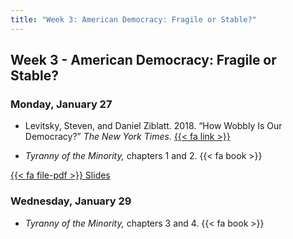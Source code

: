 ```yaml
---
title: "Week 3: American Democracy: Fragile or Stable?"
---
```


::: {.content-visible when-format="pdf"}

## Week 3 - American Democracy: Fragile or Stable?

:::

[//]: <> (Need to write intro)

### Monday, January 27

- Levitsky, Steven, and Daniel Ziblatt. 2018. "How Wobbly Is Our Democracy?" *The New York Times.* [{{< fa link >}}](https://www.nytimes.com/2018/01/27/opinion/sunday/democracy-polarization.html)

- *Tyranny of the Minority,* chapters 1 and 2. {{< fa book >}}


::: {.content-visible when-format="html"}

 
[<span class="btn btn-danger">{{< fa file-pdf >}} Slides </span></p>](https://agnesscott.instructure.com/files/825141/)

:::

 

### Wednesday, January 29

- *Tyranny of the Minority,* chapters 3 and 4. {{< fa book >}}

